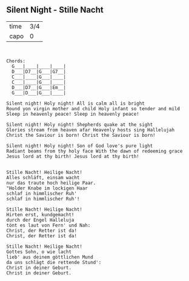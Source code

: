 ## Silent Night - Stille Nacht

           
-----  ----
time   3/4 
capo   0   
-----  ----


```


Chords:
  G___|____|____|____|
  D___|D7__|G___|G7__|
  C___|____|G___|____|
  C___|____|G___|____|
  D___|D7__|G___|Em__|
  G___|D___|G___|____|

Silent night! Holy night! All is calm all is bright 
Round yon virgin mother and child Holy infant so tender and mild 
Sleep in heavenly peace! Sleep in heavenly peace!

Silent night! Holy night! Shepherds quake at the sight
Glories stream from heaven afar Heavenly hosts sing Hallelujah
Christ the Saviour is born! Christ the Saviour is born!

Silent night! Holy night! Son of God love's pure light 
Radiant beams from thy holy face With the dawn of redeeming grace
Jesus lord at thy birth! Jesus lord at thy birth! 


Stille Nacht! Heilige Nacht!
Alles schläft, einsam wacht
nur das traute hoch heilige Paar.
"Holder Knabe im lockigen Haar
schlaf in himmlischer Ruh'
schlaf in himmlischer Ruh'!

Stille Nacht! Heilige Nacht!
Hirten erst, kundgemacht!
durch der Engel Halleluja
tönt es laut von Fern' und Nah:
Christ, der Retter ist da!
Christ, der Retter ist da!

Stille Nacht! Heilige Nacht!
Gottes Sohn, o wie lacht
lieb' aus deinem göttlichen Mund
da uns schlägt die rettende Stund':
Christ in deiner Geburt.
Christ in deiner Geburt.

```
